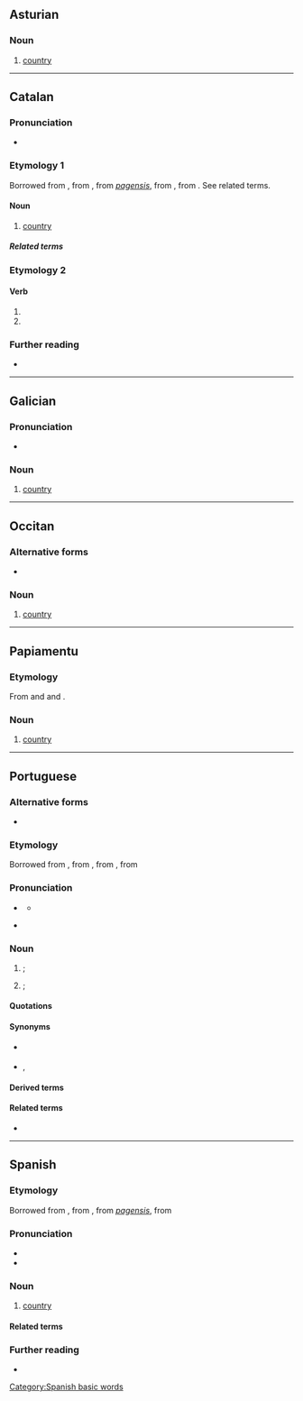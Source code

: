 {{also|pais|páis|paîs|Páis|païs|παῖς}}
==Asturian==

===Noun===
{{ast-noun|m|países}}

# [[country]]

----

==Catalan==

===Pronunciation===
* {{ca-IPA}}

===Etymology 1===
Borrowed from {{etyl|fr|ca}} {{m|fr|pays}}, from {{etyl|fro|ca}} {{m|fro|païs}}, from {{etyl|VL.|ca}} ''[[pagensis]]'', from {{etyl|la|ca}} {{m|la|pāgus||country}}, from {{der|ca|ine-pro|*peh₂ǵ-}}. See related terms.

====Noun====
{{ca-noun|m|països}}

# [[country]]

=====Related terms=====
{{rel4
|malpaís
|paisatge
|paisà
|pagès
|pagà
|lang=ca}}

===Etymology 2===
{{nonlemma}}

====Verb====
{{head|ca|verb form}}

# {{ca-verb form of|p=1|n=sg|t=impf|m=sub|pair}}
# {{ca-verb form of|p=3|n=sg|t=impf|m=sub|pair}}

===Further reading===
* {{R:DRAE 2001}}

----

==Galician==

===Pronunciation===
* {{IPA|/paˈis/|lang=gl}}

===Noun===
{{gl-noun|m|países}}

# [[country]]

----

==Occitan==

===Alternative forms===
* {{l|oc|païs}}

===Noun===
{{head|oc|noun|g=m}}

# [[country]]

----

==Papiamentu==

===Etymology===
From {{der|pap|es|país}} and {{der|pap|pt|país}} and {{der|pap|kea|país}}.

===Noun===
{{head|pap|noun}}

# [[country]]

----

==Portuguese==

===Alternative forms===
* {{l|pt|pays}} {{qualifier|obsolete}}

===Etymology===
Borrowed from {{bor|pt|fr|pays}}, from {{etyl|fro|pt}} {{m|fro|païs}}, from {{etyl|VL.|pt}} {{m|la|pagensis}}, from {{etyl|la|pt}} {{m|la|pāgus||country}}

===Pronunciation===
* {{a|Portugal}} {{IPA|/pɐ.ˈiʃ/|lang=pt}}
** {{audio|Pt-país.ogg|audio|lang=pt}}
* {{a|Brazil}} {{IPA|/pa.ˈis/|lang=pt}}

===Noun===
{{pt-noun|m|países}}

# {{senseid|pt|nation}} {{l|en|country}}; {{l|en|nation}} {{gloss|a sovereign polity}}
#: {{ux|pt|O Uruguai era uma colónia, depois uma província, e hoje um '''país'''.|Uruguay was a colony, then a province, and today a '''country'''.}}
# {{senseid|pt|land}} {{l|en|country}}; {{l|en|land}} {{gloss|a region inhabited by a particular people or characterised by a certain feature}}
#: {{ux|pt|Estamos em '''país''' montanhoso.|We are in a mountainous '''land'''.|inline=1}}
#: {{ux|pt|'''País''' Basco|Basque '''Country'''|inline=1}}
#: {{ux|pt|Alice no '''País''' das Maravilhas.|Alice in Wonder'''land'''.|inline=1}}

====Quotations====
{{seeCites|lang=pt}}

====Synonyms====
* {{sense|nation}} {{l|pt|nação}}
* {{sense|land}} {{l|pt|terra}}, {{l|pt|região}}

====Derived terms====
{{der4
|[[paisinho]] {{qualifier|diminutive}}
|[[paisão]] {{qualifier|augmentative}}
|País Basco
|país de opereta
|lang=pt}}

====Related terms====
* {{l|pt|pago}}

{{topics|pt|Geopolitics}}

----

==Spanish==

===Etymology===
Borrowed from {{etyl|fr|es}} {{m|fr|pays}}, from {{etyl|fro|es}} {{m|fro|païs}}, from {{etyl|VL.|es}} ''[[pagensis]]'', from {{etyl|la|es}} {{m|la|pāgus||country}}

===Pronunciation===
* {{es-IPA}}
* {{rhymes|is|lang=es}}

===Noun===
{{es-noun|m|países}}

# [[country]]

====Related terms====
{{rel4
|malpaís
|paisaje
|paisano
|pagano
|pago
|lang=es}}

===Further reading===
* {{R:DRAE 2001}}

[[Category:Spanish basic words]]